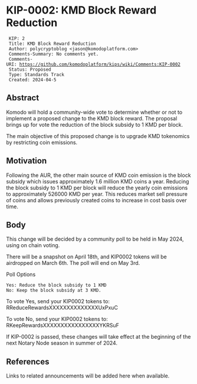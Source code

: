 
= KIP-0002: KMD Block Reward Reduction =


  KIP: 2
  Title: KMD Block Reward Reduction
  Author: polycryptoblog <jason@komodoplatform.com>
  Comments-Summary: No comments yet.
  Comments-URI: https://github.com/komodoplatform/kips/wiki/Comments:KIP-0002
  Status: Proposed
  Type: Standards Track
  Created: 2024-04-5

== Abstract ==

Komodo will hold a community-wide vote to determine whether or not to implement a proposed change to the KMD block reward. The proposal brings up for vote the reduction of the block subsidy to 1 KMD per block. 

The main objective of this proposed change is to upgrade KMD tokenomics by restricting coin emissions.

== Motivation ==

Following the AUR, the other main source of KMD coin emission is the block subsidy which issues approximately 1.6 million KMD coins a year.  Reducing the block subsidy to 1 KMD per block will reduce the yearly coin emissions to approximately 526000 KMD per year.  This reduces market sell pressure of coins and allows previously created coins to increase in cost basis over time.    

== Body ==

This change will be decided by a community poll to be held in May 2024, using on chain voting.

There will be a snapshot on April 18th, and KIP0002 tokens will be airdropped on March 6th. The poll will end on May 3rd.

Poll Options
 Yes: Reduce the block subsidy to 1 KMD 
 No: Keep the block subsidy at 3 KMD.

To vote Yes, send your KIP0002 tokens to: RReduceRewardsXXXXXXXXXXXXXXUxPxuC

To vote No, send your KIP0002 tokens to: RKeepRewardsXXXXXXXXXXXXXXXXYKRSuF

If KIP-0002 is passed, these changes will take effect at the beginning of the next Notary Node season in summer of 2024.


== References ==

Links to related announcements will be added here when available.
